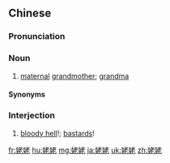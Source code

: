 ==Chinese==
{{zh-forms|alt=老老,佬佬}}

===Pronunciation===
{{zh-pron
|m=lǎolao
|m-s=nao3nao3-1
|c=lou5 lou5
|ma=Zh-laolao.ogg
|cat=intj,n
}}

===Noun===
{{zh-noun}}

# {{lb|zh|Intermediate Mandarin}} [[maternal]] [[grandmother]]; [[grandma]]

====Synonyms====
{{zh-dial|外祖母}}

===Interjection===
{{zh-interj}}

# {{lb|zh|colloquial}} [[bloody hell]]!; [[bastard]]s!

[[fr:姥姥]]
[[hu:姥姥]]
[[mg:姥姥]]
[[ja:姥姥]]
[[uk:姥姥]]
[[zh:姥姥]]